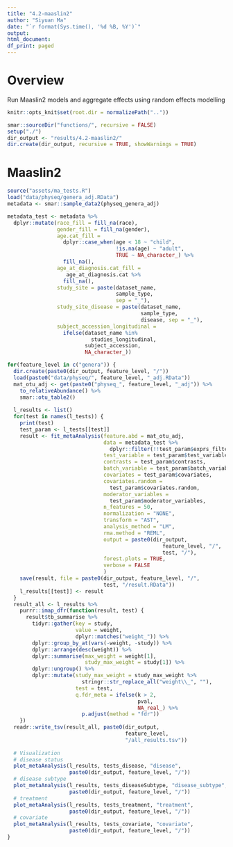 ```yaml
---
title: "4.2-maaslin2"
author: "Siyuan Ma"
date: "`r format(Sys.time(), '%d %B, %Y')`"
output:
html_document:
df_print: paged
---
```

# Overview
Run Maaslin2 models and aggregate effects using random effects modelling

```r
knitr::opts_knit$set(root.dir = normalizePath(".."))
```
```r
smar::sourceDir("functions/", recursive = FALSE)
setup("./")
dir_output <- "results/4.2-maaslin2/"
dir.create(dir_output, recursive = TRUE, showWarnings = TRUE)
```

# Maaslin2
```r
source("assets/ma_tests.R")
load("data/physeq/genera_adj.RData")
metadata <- smar::sample_data2(physeq_genera_adj)
```

```r
metadata_test <- metadata %>% 
  dplyr::mutate(race_fill = fill_na(race),
                gender_fill = fill_na(gender),
                age.cat_fill = 
                  dplyr::case_when(age < 18 ~ "child",
                                   !is.na(age) ~ "adult",
                                   TRUE ~ NA_character_) %>% 
                  fill_na(),
                age_at_diagnosis.cat_fill = 
                   age_at_diagnosis.cat %>% 
                  fill_na(),
                study_site = paste(dataset_name, 
                                   sample_type, 
                                   sep = "_"),
                study_site_disease = paste(dataset_name, 
                                           sample_type, 
                                           disease, sep = "_"),
                subject_accession_longitudinal =
                  ifelse(dataset_name %in%
                           studies_longitudinal,
                         subject_accession,
                         NA_character_))

for(feature_level in c("genera")) {
  dir.create(paste0(dir_output, feature_level, "/"))
  load(paste0("data/physeq/", feature_level, "_adj.RData"))
  mat_otu_adj <- get(paste0("physeq_", feature_level, "_adj")) %>% 
    to_relativeAbundance() %>%  
    smar::otu_table2()
  
  l_results <- list()
  for(test in names(l_tests)) {
    print(test)
    test_param <- l_tests[[test]]
    result <- fit_metaAnalysis(feature.abd = mat_otu_adj,
                               data = metadata_test %>%
                                 dplyr::filter(!!test_param$exprs_filter),
                               test_variable = test_param$test_variable,
                               contrasts = test_param$contrasts,
                               batch_variable = test_param$batch_variable,
                               covariates = test_param$covariates,
                               covariates.random =
                                 test_param$covariates.random,
                               moderator_variables =
                                 test_param$moderator_variables,
                               n_features = 50,
                               normalization = "NONE",
                               transform = "AST",
                               analysis_method = "LM",
                               rma.method = "REML",
                               output = paste0(dir_output,
                                                  feature_level, "/",
                                                  test, "/"),
                               forest.plots = TRUE,
                               verbose = FALSE 
                               )
    save(result, file = paste0(dir_output, feature_level, "/",
                               test, "/result.RData"))
    l_results[[test]] <- result
  }
  result_all <- l_results %>%
    purrr::imap_dfr(function(result, test) {
      result$tb_summarise %>%
        tidyr::gather(key = study, 
                      value = weight, 
                      dplyr::matches("weight_")) %>%
        dplyr::group_by_at(vars(-weight, -study)) %>%
        dplyr::arrange(desc(weight)) %>%
        dplyr::summarise(max_weight = weight[1],
                         study_max_weight = study[1]) %>%
        dplyr::ungroup() %>%
        dplyr::mutate(study_max_weight = study_max_weight %>%
                        stringr::str_replace_all("weight\\_", ""),
                      test = test,
                      q.fdr_meta = ifelse(k > 2,
                                          pval,
                                          NA_real_) %>%
                        p.adjust(method = "fdr"))
    })
  readr::write_tsv(result_all, paste0(dir_output,
                                      feature_level,
                                      "/all_results.tsv"))
  
  # Visualization
  # disease status
  plot_metaAnalysis(l_results, tests_disease, "disease",
                    paste0(dir_output, feature_level, "/"))
  # disease subtype
  plot_metaAnalysis(l_results, tests_diseaseSubtype, "disease_subtype",
                    paste0(dir_output, feature_level, "/"))
  # treatment
  plot_metaAnalysis(l_results, tests_treatment, "treatment",
                    paste0(dir_output, feature_level, "/"))
  # covariate
  plot_metaAnalysis(l_results, tests_covariate, "covariate",
                    paste0(dir_output, feature_level, "/"))
}
```
